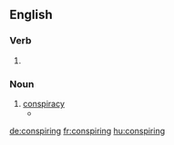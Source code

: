 ==English==

===Verb===
{{head|en}}

# {{present participle of|conspire}}

===Noun===
{{en-noun}}

# [[conspiracy]]
#* {{quote-news|year=2007|date=July 15|author=|title=The Nixonian Whitewash, Scrubbed|work=New York Times|url=http://www.nytimes.com/2007/07/15/opinion/15sun4.html
|passage=This time, however, eavesdropping on more of his tragicomic '''conspirings''' is secondary to the fact that they are part of an agreement to finally legitimize the privately run, propagandistic Nixon library. }}

[[de:conspiring]]
[[fr:conspiring]]
[[hu:conspiring]]